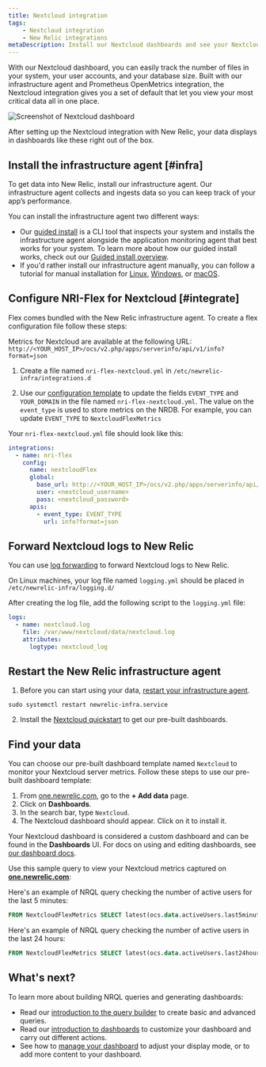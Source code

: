 ```yaml
---
title: Nextcloud integration
tags:
    - Nextcloud integration
    - New Relic integrations
metaDescription: Install our Nextcloud dashboards and see your Nextcloud performance data in New Relic.
---
```




With our Nextcloud dashboard, you can easily track the number of files in your system, your user accounts, and your database size. Built with our infrastructure agent and Prometheus OpenMetrics integration, the Nextcloud integration gives you a set of default <InlinePopover type="dashboards" /> that let you view your most critical data all in one place. 

<img
    title="Screenshot of Nextcloud dashboard"
    src={infrastructureNextcloudIntegration}
/>

<figcaption>
After setting up the Nextcloud integration with New Relic, your data displays in dashboards like these right out of the box. 
</figcaption>

## Install the infrastructure agent [#infra]

To get data into New Relic, install our infrastructure agent. Our infrastructure agent collects and ingests data so you can keep track of your app’s performance.

You can install the infrastructure agent two different ways: 

* Our [guided install](https://one.newrelic.com/nr1-core?state=4f81feab-35f7-e97e-9903-52510f8542bd) is a CLI tool that inspects your system and installs the infrastructure agent alongside the application monitoring agent that best works for your system. To learn more about how our guided install works, check out our [Guided install overview](/docs/infrastructure/host-integrations/installation/new-relic-guided-install-overview). 
* If you'd rather install our infrastructure agent manually, you can follow a tutorial for manual installation for [Linux](/docs/infrastructure/install-infrastructure-agent/linux-installation/install-infrastructure-monitoring-agent-linux), [Windows](/docs/infrastructure/install-infrastructure-agent/windows-installation/install-infrastructure-monitoring-agent-windows/), or [macOS](/docs/infrastructure/install-infrastructure-agent/macos-installation/install-infrastructure-monitoring-agent-macos/). 

## Configure NRI-Flex for Nextcloud [#integrate]

Flex comes bundled with the New Relic infrastructure agent. To create a flex configuration file follow these steps:

Metrics for Nextcloud are available at the following URL: `http://<YOUR_HOST_IP>/ocs/v2.php/apps/serverinfo/api/v1/info?format=json`

1. Create a file named `nri-flex-nextcloud.yml` in `/etc/newrelic-infra/integrations.d`

2. Use our [configuration template](https://github.com/newrelic/nri-flex/blob/master/examples/json-read-cmd-example.yml) to update the fields `EVENT_TYPE` and `YOUR_DOMAIN` in the file named `nri-flex-nextcloud.yml`. The value on the `event_type` is used to store metrics on the NRDB. For example, you can update `EVENT_TYPE` to `NextcloudFlexMetrics`

Your `nri-flex-nextcloud.yml` file should look like this:

  ```yml
  integrations:
    - name: nri-flex
      config:
        name: nextcloudFlex
        global:
          base_url: http://<YOUR_HOST_IP>/ocs/v2.php/apps/serverinfo/api/v1/
          user: <nextcloud_username>
          pass: <nextcloud_password>
        apis:
          - event_type: EVENT_TYPE
            url: info?format=json
  ```

## Forward Nextcloud logs to New Relic

You can use [log forwarding](/docs/logs/forward-logs/forward-your-logs-using-infrastructure-agent/) to forward Nextcloud logs to New Relic.

On Linux machines, your log file named `logging.yml` should be placed in `/etc/newrelic-infra/logging.d/`

After creating the log file, add the following script to the `logging.yml` file:

```yml
logs:
  - name: nextcloud.log
    file: /var/www/nextcloud/data/nextcloud.log
    attributes:
      logtype: nextcloud_log
```

## Restart the New Relic infrastructure agent

1. Before you can start using your data, [restart your infrastructure agent](/docs/infrastructure/install-infrastructure-agent/manage-your-agent/start-stop-restart-infrastructure-agent/).

```shell
sudo systemctl restart newrelic-infra.service
```
2. Install the [Nextcloud quickstart](https://newrelic.com/instant-observability/nextcloud) to get our pre-built dashboards.

##  Find your data

You can choose our pre-built dashboard template named `Nextcloud` to monitor your Nextcloud server metrics. Follow these steps to use our pre-built dashboard template:

1. From [one.newrelic.com](https://one.newrelic.com), go to the **+ Add data** page. 
2. Click on **Dashboards**.
3. In the search bar, type `Nextcloud`. 
4. The Nextcloud dashboard should appear. Click on it to install it.

Your Nextcloud dashboard is considered a custom dashboard and can be found in the **Dashboards** UI. For docs on using and editing dashboards, see [our dashboard docs](/docs/query-your-data/explore-query-data/dashboards/introduction-dashboards).

Use this sample query to view your Nextcloud metrics captured on **[one.newrelic.com](https://one.newrelic.com/all-capabilities)**:

Here's an example of NRQL query checking the number of active users for the last 5 minutes:
  ```sql
  FROM NextcloudFlexMetrics SELECT latest(ocs.data.activeUsers.last5minutes)
  ```

Here's an example of NRQL query checking the number of active users in the last 24 hours:
  ```sql
  FROM NextcloudFlexMetrics SELECT latest(ocs.data.activeUsers.last24hours)
  ```

## What's next?

To learn more about building NRQL queries and generating dashboards:

* Read our [introduction to the query builder](/docs/query-your-data/explore-query-data/query-builder/introduction-query-builder) to create basic and advanced queries.
* Read our [introduction to dashboards](/docs/query-your-data/explore-query-data/dashboards/introduction-dashboards) to customize your dashboard and carry out different actions.
* See how to [manage your dashboard](/docs/query-your-data/explore-query-data/dashboards/manage-your-dashboard) to adjust your <InlinePopover type="dashboards" /> display mode, or to add more content to your dashboard. 
